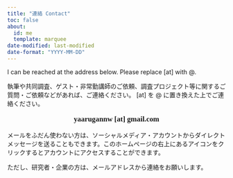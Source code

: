 ```yaml
---
title: "連絡 Contact"
toc: false
about:
  id: me
  template: marquee
date-modified: last-modified
date-format: "YYYY-MM-DD"
---
```


I can be reached at the address below. Please replace \[at\] with \@.

執筆や共同調査、ゲスト・非常勤講師のご依頼、調査プロジェクト等に関するご質問・ご依頼などがあれば、ご連絡ください。 \[at\] を \@ に置き換えた上でご連絡ください。 

::: {.contact style="text-align: center; font-size: 120%; font-family: \"Meiryo"}
**yaarugannw \[at\] gmail.com**
:::

メールをふだん使わない方は、ソーシャルメディア・アカウントからダイレクトメッセージを送ることもできます。このホームページの右上にあるアイコンをクリックするとアカウントにアクセスすることができます。

ただし、研究者・企業の方は、メールアドレスから連絡をお願いします。
